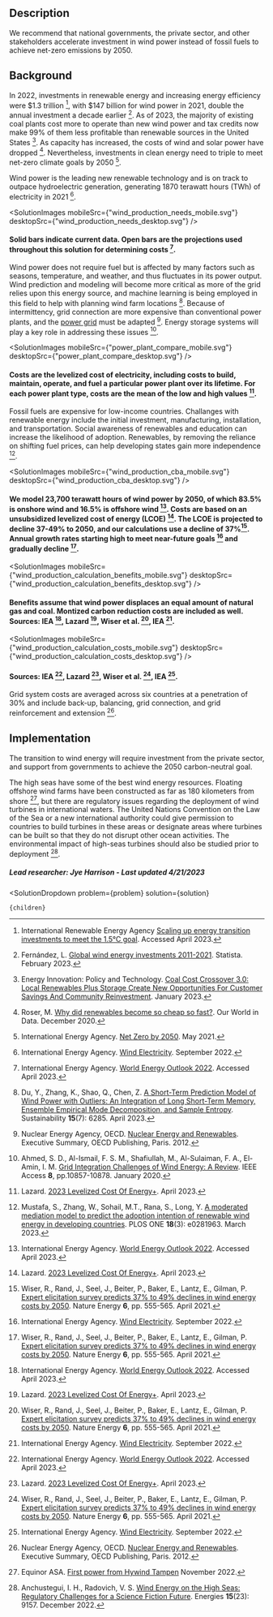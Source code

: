 


## Description




We recommend that national governments, the private sector, and other stakeholders accelerate investment in wind power instead of fossil fuels to achieve net-zero emissions by 2050.




## Background




In 2022, investments in renewable energy and increasing energy efficiency were $1.3 trillion [^"8"], with $147 billion for wind power in 2021, double the annual investment a decade earlier [^"9"]. As of 2023, the majority of existing coal plants cost more to operate than new wind power and tax credits now make 99% of them less profitable than renewable sources in the United States [^"10"].  As capacity has increased, the costs of wind and solar power have dropped [^"19"]. Nevertheless, investments in clean energy need to triple to meet net-zero climate goals by 2050 [^"16"].

Wind power is the leading new renewable technology and is on track to outpace hydroelectric generation, generating 1870 terawatt hours (TWh) of electricity in 2021 [^"2"].



<SolutionImages
 mobileSrc={"wind_production_needs_mobile.svg"}
 desktopSrc={"wind_production_needs_desktop.svg"}
/>
#### Solid bars indicate current data. Open bars are the projections used throughout this solution for determining costs [^"26"].

Wind power does not require fuel but is affected by many factors such as seasons, temperature, and weather, and thus fluctuates in its power output. Wind prediction and modeling will become more critical as more of the grid relies upon this energy source, and machine learning is being employed in this field to help with planning wind farm locations [^"13"]. Because of intermittency, grid connection are more expensive than conventional power plants, and the [power grid](https://urban-cruise-ship.vercel.app/energy/energy_distribution/grid_design) must be adapted [^"22"]. Energy storage systems will play a key role in addressing these issues [^"14"].




<SolutionImages
 mobileSrc={"power_plant_compare_mobile.svg"}
 desktopSrc={"power_plant_compare_desktop.svg"}
/>
#### Costs are the levelized cost of electricity, including costs to build, maintain, operate, and fuel a particular power plant over its lifetime. For each power plant type, costs are the mean of the low and high values [^"21"].


Fossil fuels are expensive for low-income countries. Challanges with renewable energy include the initial investment, manufacturing, installation, and transportation. Social awareness of renewables and education can increase the likelihood of adoption. Renewables, by removing the reliance on shifting fuel prices, can help developing states gain more independence [^"12"].





<SolutionImages
 mobileSrc={"wind_production_cba_mobile.svg"}
 desktopSrc={"wind_production_cba_desktop.svg"}
/>
#### We model 23,700 terawatt hours of wind power by 2050, of which 83.5% is onshore wind and 16.5% is offshore wind [^"26"]. Costs are based on an unsubsidized levelized cost of energy (LCOE) [^"21"]. The LCOE is projected to decline 37-49% to 2050, and our calculations use a decline of 37%[^"7"]. Annual growth rates starting high to meet near-future goals [^"2"] and gradually decline [^"7"].


<SolutionImages
 mobileSrc={"wind_production_calculation_benefits_mobile.svg"}
 desktopSrc={"wind_production_calculation_benefits_desktop.svg"}
/>
#### Benefits assume that wind power displaces an equal amount of natural gas and coal. Montized carbon reduction costs are included as well. Sources: IEA [^"26"], Lazard [^"21"], Wiser et al. [^"7"], IEA [^"2"].




<SolutionImages
 mobileSrc={"wind_production_calculation_costs_mobile.svg"}
 desktopSrc={"wind_production_calculation_costs_desktop.svg"}
/>
#### Sources: IEA [^"26"], Lazard [^"21"], Wiser et al. [^"7"], IEA [^"2"].


Grid system costs are averaged across six countries at a penetration of 30% and include back-up, balancing, grid connection, and grid reinforcement and extension [^"22"].



## Implementation

The transition to wind energy will require investment from the private sector, and support from governments to achieve the 2050 carbon-neutral goal.


The high seas have some of the best wind energy resources. Floating offshore wind farms have been constructed as far as 180 kilometers from shore [^"25"], but there are regulatory issues regarding the deployment of wind turbines in international waters. The United Nations Convention on the Law of the Sea or a new international authority could give permission to countries to build turbines in these areas or designate areas where turbines can be built so that they do not disrupt other ocean activities. The environmental impact of high-seas turbines should also be studied prior to deployment [^"15"].


##### Lead researcher: Jye Harrison - Last updated 4/21/2023

[^"8"]: International Renewable Energy Agency [Scaling up energy transition investments to meet the 1.5°C goal](https://www.irena.org/Digital-content/Digital-Story/2023/Mar/Scaling-up-energy-transition-investments-to-meet-the-1-point-5-degrees-celsius-goal/detail). Accessed April 2023. 
[^"9"]: Fernández, L. [Global wind energy investments 2011-2021](https://www.statista.com/statistics/186821/global-investment-in-wind-technology-since-2004/#:~:text=Global%20investments%20in%20wind%20energy,considerably%20over%20the%20past%20decade.). Statista. February 2023.
[^"10"]: Energy Innovation: Policy and Technology. [Coal Cost Crossover 3.0: Local Renewables Plus Storage Create New Opportunities For Customer Savings And Community Reinvestment](https://energyinnovation.org/publication/coal-cost-crossover-3-0-local-renewables-plus-storage-create-new-opportunities-for-customer-savings-and-community-reinvestment/). January 2023.
[^"19"]: Roser, M. [Why did renewables become so cheap so fast?](https://ourworldindata.org/cheap-renewables-growth). Our World in Data. December 2020.
[^"16"]: International Energy Agency. [Net Zero by 2050](https://www.iea.org/reports/net-zero-by-2050). May 2021.
[^"2"]: International Energy Agency. [Wind Electricity](https://www.iea.org/reports/wind-electricity). September 2022.
[^"26"]: International Energy Agency. [World Energy Outlook 2022](https://www.iea.org/reports/world-energy-outlook-2022). Accessed April 2023.
[^"13"]: Du, Y., Zhang, K., Shao, Q., Chen, Z. [A Short-Term Prediction Model of Wind Power with Outliers: An Integration of Long Short-Term Memory, Ensemble Empirical Mode Decomposition, and Sample Entropy](https://www.mdpi.com/2071-1050/15/7/6285). Sustainability <b>15</b>(7): 6285. April 2023.
[^"22"]: Nuclear Energy Agency, OECD. [Nuclear Energy and Renewables](https://www.oecd-nea.org/jcms/pl_14772). Executive Summary, OECD Publishing, Paris. 2012.
[^"14"]: Ahmed, S. D., Al-Ismail, F. S. M., Shafiullah, M., Al-Sulaiman, F. A., El-Amin, I. M. [Grid Integration Challenges of Wind Energy: A Review](https://ieeexplore.ieee.org/abstract/document/8952713). IEEE Access <b>8</b>, pp.10857-10878. January 2020.
[^"21"]: Lazard. [2023 Levelized Cost Of Energy+](https://www.lazard.com/research-insights/2023-levelized-cost-of-energyplus/). April 2023.
[^"12"]: Mustafa, S., Zhang, W., Sohail, M.T., Rana, S., Long, Y. [A moderated mediation model to predict the adoption intention of renewable wind energy in developing countries](https://journals.plos.org/plosone/article?id=10.1371/journal.pone.0281963). PLOS ONE <b>18</b>(3): e0281963. March 2023.
[^"7"]: Wiser, R., Rand, J., Seel, J., Beiter, P., Baker, E., Lantz, E., Gilman, P. [Expert elicitation survey predicts 37% to 49% declines in wind energy costs by 2050](https://www.nature.com/articles/s41560-021-00810-z). Nature Energy <b>6</b>, pp. 555-565. April 2021.
[^"25"]: Equinor ASA. [First power from Hywind Tampen](https://www.equinor.com/news/20221114-first-power-from-hywind-tampen)  November 2022. 
[^"15"]: Anchustegui, I. H., Radovich, V. S. [Wind Energy on the High Seas: Regulatory Challenges for a Science Fiction Future](https://www.mdpi.com/1996-1073/15/23/9157). Energies <b>15</b>(23): 9157. December 2022.

  <SolutionDropdown 
    problem={problem} 
    solution={solution}
  >
    {children}
  </SolutionDropdown>